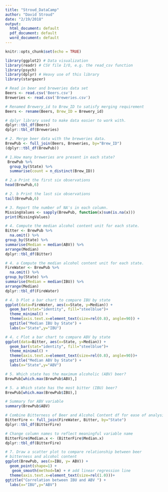 ```yaml
---
title: "Stroud_DataCamp"
author: "David Stroud"
date: "2/19/2018"
output:
  html_document: default
  pdf_document: default
  word_document: default
---
```


```r
knitr::opts_chunk$set(echo = TRUE)
```

```r
library(ggplot2) # Data visualization
library(readr) # CSV file I/O, e.g. the read_csv function
library(psych)
library(dplyr) # Heavy use of this library
library(stargazer)
```


```r
# Read in beer and breweries data set
Beers <- read.csv('Beers.csv')
Breweries <- read.csv('Breweries.csv')
```


```r
# Renamed Brewery_id to Brew_ID to satisfy merging requirement
Beers <- rename(Beers, Brew_ID = Brewery_id)
```

```r
# dplyr library used to make data easier to work with.
dplyr::tbl_df(Beers)
dplyr::tbl_df(Breweries)
```


```r
# 2. Merge beer data with the breweries data.
BrewPub <- full_join(Beers, Breweries, by="Brew_ID")
(dplyr::tbl_df(BrewPub))
```

```r
# 1.How many breweries are present in each state?
 BrewPub %>%
  group_by(State) %>%
  summarise(count = n_distinct(Brew_ID))
```

```r
# 2.a Print the first six observations
head(BrewPub,6)
```

```r
# 2. b Print the last six observations
tail(BrewPub,6)
```

```r
# 3. Report the number of NA's in each column.
MissingValues <- sapply(BrewPub, function(x)sum(is.na(x)))
print(MissingValues)
```

```r
# 4. Compute the median alcohol content unit for each state.
Bitter <- BrewPub %>%
  na.omit() %>%
group_by(State) %>%
summarise(Median = median(ABV)) %>%
arrange(Median)
dplyr::tbl_df(Bitter)
```

```r
# 4. a Compute the median alcohol content unit for each state.
FireWater <- BrewPub %>%
  na.omit() %>%
group_by(State) %>%
summarise(Median = median(IBU)) %>%
arrange(Median)
dplyr::tbl_df(FireWater)
```

```r
# 4. b Plot a bar chart to compare IBU by state 
ggplot(data=FireWater, aes(x=State, y=Median)) +
  geom_bar(stat="identity", fill="steelblue")+
  theme_minimal() +
  theme(axis.text.x=element_text(size=rel(0.8), angle=90)) +
  ggtitle("Median IBU by State") +
  labs(x="State",y="IBU")
```

```r
# 4. c Plot a bar chart to compare ABV by state
ggplot(data=Bitter, aes(x=State, y=Median)) +
  geom_bar(stat="identity", fill="steelblue")+
  theme_minimal() +
  theme(axis.text.x=element_text(size=rel(0.8), angle=90))+
  ggtitle("Median ABV by State") +
  labs(x="State",y="ABV")
```

```r
# 5. Which state has the maximum alcoholic (ABV) beer?
BrewPub[which.max(BrewPub$ABV),]

```

```r
# 5. a Which state has the most bitter (IBU) beer?
BrewPub[which.max(BrewPub$IBU),]
```

```r
# Summary for ABV variable
summary(BrewPub$ABV)
```

```r
# Combine Bitterness of Beer and Alcohol Content df for ease of analysis
BitterFire <- full_join(FireWater, Bitter, by="State")
dplyr::tbl_df(BitterFire)
```

```r
# Change column names to reflect meaningful variable name
BitterFire$Median.x <- (BitterFire$Median.x)
dplyr::tbl_df(BitterFire)
```

```r
# 7. Draw a scatter plot to compare relationship between beer 
# bitterness and alcohol content
ggplot(BrewPub, aes(x=IBU, y= ABV)) +
  geom_point(shape=1) +
   geom_smooth(method=lm) + # add linear regression line
  theme(axis.text.x=element_text(size=rel(1.0)))+
ggtitle("Correlation between IBU and ABV ") +
  labs(x="IBU",y="ABV")
```



